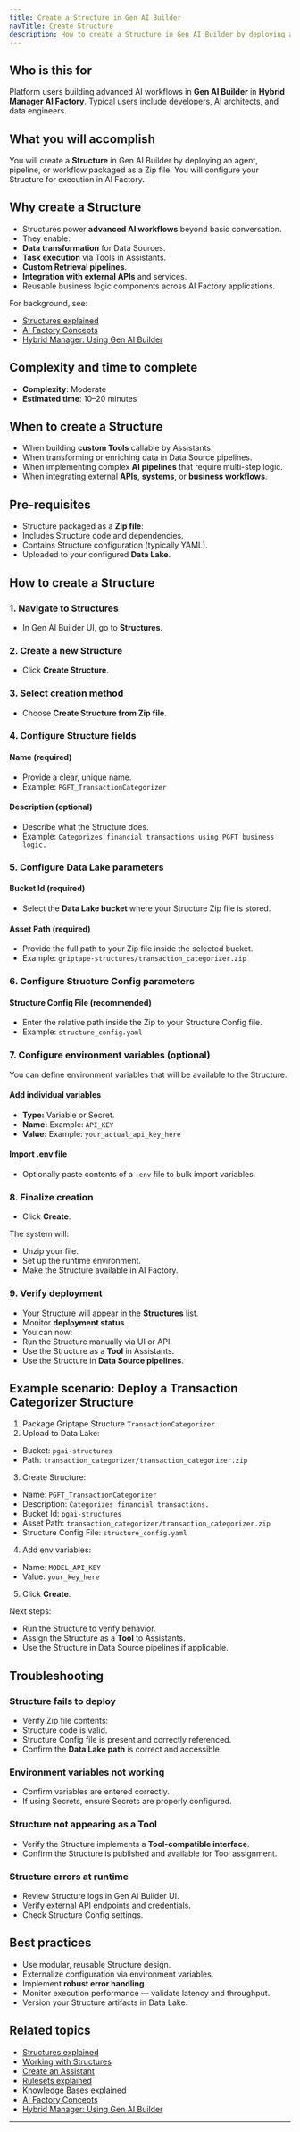 ```yaml
---
title: Create a Structure in Gen AI Builder
navTitle: Create Structure
description: How to create a Structure in Gen AI Builder by deploying an agent, pipeline, or workflow from a Zip file.
---
```


## Who is this for

Platform users building advanced AI workflows in **Gen AI Builder** in **Hybrid Manager AI Factory**.
Typical users include developers, AI architects, and data engineers.

## What you will accomplish

You will create a **Structure** in Gen AI Builder by deploying an agent, pipeline, or workflow packaged as a Zip file.
You will configure your Structure for execution in AI Factory.

## Why create a Structure

-   Structures power **advanced AI workflows** beyond basic conversation.
-   They enable:
-   **Data transformation** for Data Sources.
-   **Task execution** via Tools in Assistants.
-   **Custom Retrieval pipelines**.
-   **Integration with external APIs** and services.
-   Reusable business logic components across AI Factory applications.

For background, see:

- [Structures explained](edb-postgres-ai/ai-factory/learn/explained/structures-explained)
- [AI Factory Concepts](edb-postgres-ai/ai-factory/learn/explained/ai-factory-concepts)
- [Hybrid Manager: Using Gen AI Builder](edb-postgres-ai/hybrid-manager/ai-factory/gen-ai/builder)

## Complexity and time to complete

-   **Complexity**: Moderate
-   **Estimated time**: 10–20 minutes

## When to create a Structure

-   When building **custom Tools** callable by Assistants.
-   When transforming or enriching data in Data Source pipelines.
-   When implementing complex **AI pipelines** that require multi-step logic.
-   When integrating external **APIs**, **systems**, or **business workflows**.

## Pre-requisites

-   Structure packaged as a **Zip file**:
-   Includes Structure code and dependencies.
-   Contains Structure configuration (typically YAML).
-   Uploaded to your configured **Data Lake**.

## How to create a Structure

### 1. Navigate to Structures

-   In Gen AI Builder UI, go to **Structures**.

### 2. Create a new Structure

-   Click **Create Structure**.

### 3. Select creation method

-   Choose **Create Structure from Zip file**.

### 4. Configure Structure fields

#### Name (required)

-   Provide a clear, unique name.
-   Example: `PGFT_TransactionCategorizer`

#### Description (optional)

-   Describe what the Structure does.
-   Example: `Categorizes financial transactions using PGFT business logic.`

### 5. Configure Data Lake parameters

#### Bucket Id (required)

-   Select the **Data Lake bucket** where your Structure Zip file is stored.

#### Asset Path (required)

-   Provide the full path to your Zip file inside the selected bucket.
-   Example: `griptape-structures/transaction_categorizer.zip`

### 6. Configure Structure Config parameters

#### Structure Config File (recommended)

-   Enter the relative path inside the Zip to your Structure Config file.
-   Example: `structure_config.yaml`

### 7. Configure environment variables (optional)

You can define environment variables that will be available to the Structure.

#### Add individual variables

-   **Type:** Variable or Secret.
-   **Name:** Example: `API_KEY`
-   **Value:** Example: `your_actual_api_key_here`

#### Import .env file

-   Optionally paste contents of a `.env` file to bulk import variables.

### 8. Finalize creation

-   Click **Create**.

The system will:

-   Unzip your file.
-   Set up the runtime environment.
-   Make the Structure available in AI Factory.

### 9. Verify deployment

-   Your Structure will appear in the **Structures** list.
-   Monitor **deployment status**.
-   You can now:
-   Run the Structure manually via UI or API.
-   Use the Structure as a **Tool** in Assistants.
-   Use the Structure in **Data Source pipelines**.

## Example scenario: Deploy a Transaction Categorizer Structure

1.  Package Griptape Structure `TransactionCategorizer`.
2.  Upload to Data Lake:

-   Bucket: `pgai-structures`
-   Path: `transaction_categorizer/transaction_categorizer.zip`

3.  Create Structure:

-   Name: `PGFT_TransactionCategorizer`
-   Description: `Categorizes financial transactions.`
-   Bucket Id: `pgai-structures`
-   Asset Path: `transaction_categorizer/transaction_categorizer.zip`
-   Structure Config File: `structure_config.yaml`

4.  Add env variables:

-   Name: `MODEL_API_KEY`
-   Value: `your_key_here`

5.  Click **Create**.

Next steps:

-   Run the Structure to verify behavior.
-   Assign the Structure as a **Tool** to Assistants.
-   Use the Structure in Data Source pipelines if applicable.

## Troubleshooting

### Structure fails to deploy

-   Verify Zip file contents:
-   Structure code is valid.
-   Structure Config file is present and correctly referenced.
-   Confirm the **Data Lake path** is correct and accessible.

### Environment variables not working

-   Confirm variables are entered correctly.
-   If using Secrets, ensure Secrets are properly configured.

### Structure not appearing as a Tool

-   Verify the Structure implements a **Tool-compatible interface**.
-   Confirm the Structure is published and available for Tool assignment.

### Structure errors at runtime

-   Review Structure logs in Gen AI Builder UI.
-   Verify external API endpoints and credentials.
-   Check Structure Config settings.

## Best practices

-   Use modular, reusable Structure design.
-   Externalize configuration via environment variables.
-   Implement **robust error handling**.
-   Monitor execution performance — validate latency and throughput.
-   Version your Structure artifacts in Data Lake.

## Related topics

- [Structures explained](edb-postgres-ai/ai-factory/learn/explained/structures-explained)
- [Working with Structures](../../../builder/agent-studio/structures)
- [Create an Assistant](edb-postgres-ai/ai-factory/learn/how-to/gen-ai/create-assistant)
- [Rulesets explained](edb-postgres-ai/ai-factory/learn/explained/rulesets-explained)
- [Knowledge Bases explained](edb-postgres-ai/ai-factory/learn/explained/knowledge-bases)
- [AI Factory Concepts](edb-postgres-ai/ai-factory/learn/explained/ai-factory-concepts)
- [Hybrid Manager: Using Gen AI Builder](edb-postgres-ai/hybrid-manager/ai-factory/gen-ai/builder)

* * *
